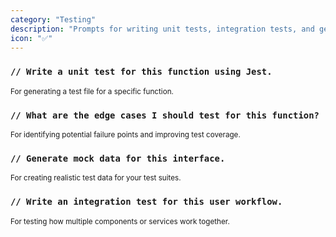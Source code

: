 ```yaml
---
category: "Testing"
description: "Prompts for writing unit tests, integration tests, and generating test cases."
icon: "✅"
---
```


### `// Write a unit test for this function using Jest.`
<sub>For generating a test file for a specific function.</sub>

### `// What are the edge cases I should test for this function?`
<sub>For identifying potential failure points and improving test coverage.</sub>

### `// Generate mock data for this interface.`
<sub>For creating realistic test data for your test suites.</sub>

### `// Write an integration test for this user workflow.`
<sub>For testing how multiple components or services work together.</sub>
